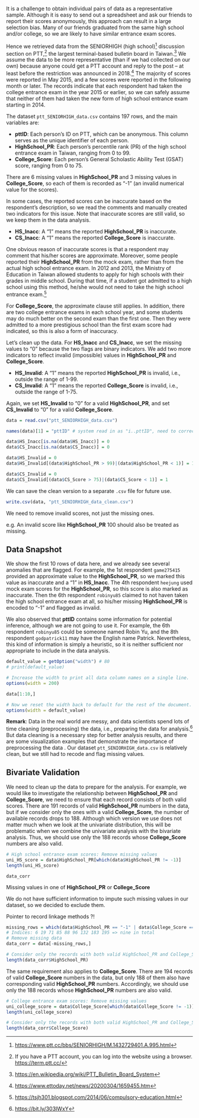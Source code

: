 It is a challenge to obtain individual pairs of data as a representative sample. Although it is easy to send out a spreadsheet and ask our friends to report their scores anonymously, this approach can result in a large selection bias. Many of our friends graduated from the same high school and/or college, so we are likely to have similar entrance exam scores.

Hence we retrieved data from the SENIORHIGH (high school)^[<https://www.ptt.cc/bbs/SENIORHIGH/M.1432729401.A.995.html>] discussion section on PTT,^[If you have a PTT account, you can log into the website using a browser. <https://term.ptt.cc/>] the largest terminal-based bulletin board in Taiwan.^[<https://en.wikipedia.org/wiki/PTT_Bulletin_Board_System>] We assume the data to be more representative (than if we had collected on our own) because anyone could get a PTT account and reply to the post -- at least before the restriction was announced in 2018.^[<https://www.ettoday.net/news/20200304/1659455.htm>] The majority of scores were reported in May 2015, and a few scores were reported in the following month or later. The records indicate that each respondent had taken the college entrance exam in the year 2015 or earlier, so we can safely assume that neither of them had taken the new form of high school entrance exam starting in 2014.   

The dataset `ptt_SENIORHIGH_data.csv` contains 197 rows, and the main variables are:

- **pttID**: Each person's ID on PTT, which can be anonymous. This column serves as the unique identifier of each person.
- **HighSchool_PR**: Each person's percentile rank (PR) of the high school entrance exam in Taiwan, ranging from 0 to 99.
- **College_Score**: Each person's General Scholastic Ability Test (GSAT) score, ranging from 0 to 75.  

There are 6 missing values in **HighSchool_PR** and 3 missing values in **College_Score**, so each of them is recorded as "-1" (an invalid numerical value for the scores).   

In some cases, the reported scores can be inaccurate based on the respondent's description, so we read the comments and manually created two indicators for this issue. Note that inaccurate scores are still valid, so we keep them in the data analysis.    

- **HS_Inacc**: A "1" means the reported **HighSchool_PR** is inaccurate.
- **CS_Inacc**: A "1" means the reported **College_Score** is inaccurate.  

One obvious reason of inaccurate scores is that a respondent may comment that his/her scores are approximate. Moreover, some people reported their **HighSchool_PR** from the mock exam, rather than from the actual high school entrance exam. In 2012 and 2013, the Ministry of Education in Taiwan allowed students to apply for high schools with their grades in middle school. During that time, if a student got admitted to a high school using this method, he/she would not need to take the high school entrance exam.^[<https://tsjh301.blogspot.com/2014/06/compulsory-education.html>]  

For **College_Score**, the approximate clause still applies. In addition, there are two college entrance exams in each school year, and some students may do much better on the second exam than the first one. Then they were admitted to a more prestigious school than the first exam score had indicated, so this is also a form of inaccuracy.  

Let's clean up the data. For **HS_Inacc** and **CS_Inacc**, we set the missing values to "0" because the two flags are binary indicators. We add two more indicators to reflect invalid (impossible) values in **HighSchool_PR** and **College_Score**.  

- **HS_Invalid**: A "1" means the reported **HighSchool_PR** is invalid, i.e., outside the range of 1-99.
- **CS_Invalid**: A "1" means the reported **College_Score** is invalid, i.e., outside the range of 1-75.  

Again, we set **HS_Invalid** to "0" for a valid **HighSchool_PR**, and set **CS_Invalid** to "0" for a valid **College_Score**.  

```r
data = read.csv("ptt_SENIORHIGH_data.csv")

names(data)[1] = "pttID" # system read in as "i..pttID", need to correct this

data$HS_Inacc[is.na(data$HS_Inacc)] = 0
data$CS_Inacc[is.na(data$CS_Inacc)] = 0

data$HS_Invalid = 0
data$HS_Invalid[(data$HighSchool_PR > 99)|(data$HighSchool_PR < 1)] = 1

data$CS_Invalid = 0
data$CS_Invalid[(data$CS_Score > 75)|(data$CS_Score < 1)] = 1
```

We can save the clean version to a separate `.csv` file for future use.  

```r
write.csv(data, "ptt_SENIORHIGH_data_clean.csv")
```

\section*{\textcolor{red}{Unfinished below}}  

\textcolor{red}{Need to explain some respondents' inaccurate reporting.}  

We need to remove invalid scores, not just the missing ones.   

e.g. An invalid score like **HighSchool_PR** 100 should also be treated as missing.  

\section*{\textcolor{red}{Unfinished below}}   



## Data Snapshot

We show the first 10 rows of data here, and we already see several anomalies that are flagged. For example, the 1st respondent `game275415` provided an approximate value to the **HighSchool_PR**, so we marked this value as inaccurate and a "1" in **HS_Inacc**. The 4th respondent `heejung` used mock exam scores for the **HighSchool_PR**, so this score is also marked as inaccurate. Then the 6th respondent `robinyu85` claimed to not haven taken the high school entrance exam at all, so his/her missing **HighSchool_PR** is encoded to "-1" and flagged as invalid.   

We also observed that **pttID** contains some information for potential inference, although we are not going to use it. For example, the 6th respondent `robinyu85` could be someone named Robin Yu, and the 8th respondent `godpatrick11` may have the English name Patrick. Nevertheless, this kind of information is simply a heuristic, so it is neither sufficient nor appropriate to include in the data analysis.  

```r
default_value = getOption("width") # 80
# print(default_value)

# Increase the width to print all data column names on a single line.
options(width = 200)
```


```r
data[1:10,]
```

```r
# Now we reset the width back to default for the rest of the document.
options(width = default_value)
```

\textcolor{red}{Consider moving the Remark to the foreword of the chapter}       

**Remark**: Data in the real world are messy, and data scientists spend lots of time cleaning (preprocessing) the data, i.e., preparing the data for analysis.^[<https://bit.ly/303IWxY>] But data cleaning is a necessary step for better analysis results, and there are some visualization examples that demonstrate the importance of preprocessing the data \cite{chai2020importance}. Our dataset `ptt_SENIORHIGH_data.csv` is relatively clean, but we still had to recode and flag missing values.  


## Bivariate Validation

We need to clean up the data to prepare for the analysis. For example, we would like to investigate the relationship between **HighSchool_PR** and **College_Score**, we need to ensure that each record consists of both valid scores. There are 191 records of valid **HighSchool_PR** numbers in the data, but if we consider only the ones with a valid **College_Score**, the number of available records drops to 188. Although which version we use does not matter much when we look at the univariate distribution, this will be problematic when we combine the univariate analysis with the bivariate analysis. Thus, we should use only the 188 records whose **College_Score** numbers are also valid.  

```r
# High school entrance exam scores: Remove missing values
uni_HS_score = data$HighSchool_PR[which(data$HighSchool_PR != -1)]
length(uni_HS_score)
```

\section*{\textcolor{red}{Unfinished below}}  

\textcolor{red}{Need to explain} `data_corr`  

Missing values in one of **HighSchool_PR** or **College_Score**  

We do not have sufficient information to impute such missing values in our dataset, so we decided to exclude them.  

Pointer to record linkage methods \cite{dusetzina2014overview} ?!   

\section*{\textcolor{red}{Unfinished above}}  

```r
missing_rows = which(data$HighSchool_PR == "-1" | data$College_Score == "-1")
# Indices: 6 19 71 85 88 96 132 183 195 => nine in total
# Remove missing data
data_corr = data[-missing_rows,]
```

```r
# Consider only the records with both valid HighSchool_PR and College_Score
length(data_corr$HighSchool_PR)
```

The same requirement also applies to **College_Score**. There are 194 records of valid **College_Score** numbers in the data, but only 188 of them also have corresponding valid **HighSchool_PR** numbers. Accordingly, we should use only the 188 records whose **HighSchool_PR** numbers are also valid.  

```r
# College entrance exam scores: Remove missing values
uni_college_score = data$College_Score[which(data$College_Score != -1)]
length(uni_college_score)
```

```r
# Consider only the records with both valid HighSchool_PR and College_Score
length(data_corr$College_Score)
```